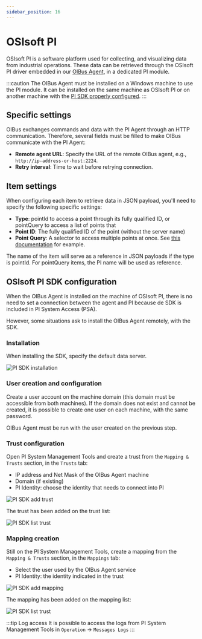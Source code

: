 ```yaml
---
sidebar_position: 16
---
```


# OSIsoft PI

OSIsoft PI is a software platform used for collecting, and visualizing data from industrial operations. These data
can be retrieved through the OSIsoft PI driver embedded in our [OIBus Agent](../oibus-agent/installation.mdx), in a
dedicated PI module.

:::caution
The OIBus Agent must be installed on a Windows machine to use the PI module. It can be installed on the same machine as 
OSIsoft PI or on another machine with the [PI SDK properly configured](#osisoft-pi-sdk-configuration).
:::

## Specific settings
OIBus exchanges commands and data with the PI Agent through an HTTP communication. Therefore, several
fields must be filled to make OIBus communicate with the PI Agent:
- **Remote agent URL**: Specify the URL of the remote OIBus agent, e.g., `http://ip-address-or-host:2224`.
- **Retry interval**: Time to wait before retrying connection.

## Item settings
When configuring each item to retrieve data in JSON payload, you'll need to specify the following specific settings:
- **Type**: pointId to access a point through its fully qualified ID, or pointQuery to access a list of points that
- **Point ID**: The fully qualified ID of the point (without the server name)
- **Point Query**: A selector to access multiple points at once.
  See [this documentation](https://docs.aveva.com/bundle/af-sdk/page/html/pipoint-query-syntax-overview.htm#Examples)
  for example.

The name of the item will serve as a reference in JSON payloads if the type is pointId. For pointQuery items, the PI
name will be used as reference.

## OSIsoft PI SDK configuration
When the OIBus Agent is installed on the machine of OSIsoft PI, there is no need to set a connection between the agent 
and PI because de SDK is included in PI System Access (PSA).

However, some situations ask to install the OIBus Agent remotely, with the SDK.

### Installation
When installing the SDK, specify the default data server.

<div style={{ textAlign: 'center' }}>

  ![PI SDK installation](../../../../../../static/img/guide/south/osisoft-pi/0-installation.png)

</div>

### User creation and configuration
Create a user account on the machine domain (this domain must be accessible from both machines). If the domain does
not exist and cannot be created, it is possible to create one user on each machine, with the same password.

OIBus Agent must be run with the user created on the previous step.

### Trust configuration
Open PI System Management Tools and create a trust from the `Mapping & Trusts` section, in the `Trusts` tab:
  - IP address and Net Mask of the OIBus Agent machine
  - Domain (if existing)
  - PI Identity: choose the identity that needs to connect into PI

<div style={{ textAlign: 'center' }}>

  ![PI SDK add trust](../../../../../../static/img/guide/south/osisoft-pi/1-add-trust.png)

</div>

The trust has been added on the trust list:
<div style={{ textAlign: 'center' }}>

  ![PI SDK list trust](../../../../../../static/img/guide/south/osisoft-pi/2-trust-list.png)

</div>

### Mapping creation
Still on the PI System Management Tools, create a mapping from the `Mapping & Trusts` section, in the `Mappings` tab:
  - Select the user used by the OIBus Agent service
  - PI Identity: the identity indicated in the trust

<div style={{ textAlign: 'center' }}>

  ![PI SDK add mapping](../../../../../../static/img/guide/south/osisoft-pi/3-add-mapping.png)

</div>

The mapping has been added on the mapping list:
<div style={{ textAlign: 'center' }}>

  ![PI SDK list trust](../../../../../../static/img/guide/south/osisoft-pi/4-mapping-list.png)

</div>

:::tip Log access
It is possible to access the logs from PI System Management Tools in `Operation` → `Messages Logs`
:::

